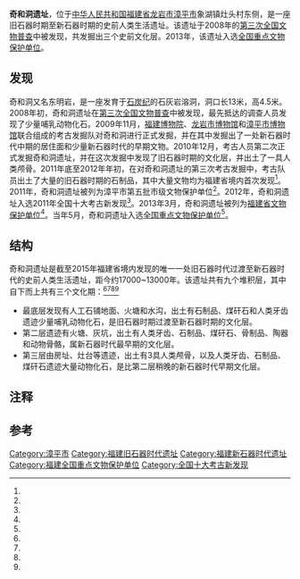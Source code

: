 {{coord|25|31|03|N|117|39|14|E|scale:10000|display=title}}
{{文物保护单位
| 级别 = 全国
| 名称 = 奇和洞遗址
| 图片 = 
| 所在 = [[福建省|福建省]][[漳平市|漳平市]]
| 分类 = 古遗址
| 时代 = 旧石器时代至新石器时代
| 编号 = 7-0199-1-199
| 登录 = 2013年3月5日
}}
'''奇和洞遗址'''，位于[[中华人民共和国|中华人民共和国]][[福建省|福建省]][[龙岩市|龙岩市]][[漳平市|漳平市]]象湖镇灶头村东侧，是一座旧石器时期至新石器时期的史前人类生活遗址。该遗址于2008年的[[第三次全国文物普查|第三次全国文物普查]]中被发现，共发掘出三个史前文化层。2013年，该遗址入选[[全国重点文物保护单位|全国重点文物保护单位]]。
==发现==
奇和洞又名东明岩，是一座发育于[[石炭纪|石炭纪]]的石灰岩溶洞，洞口长13米，高4.5米。2008年初，奇和洞遗址在[[第三次全国文物普查|第三次全国文物普查]]中被发现，最先抵达的调查人员发现了少量哺乳动物化石。2009年11月，[[福建博物院|福建博物院]]、[[龙岩市博物馆|龙岩市博物馆]]和[[漳平市博物馆|漳平市博物馆]]联合组成的考古发掘队对奇和洞进行正式发掘，并在其中发掘出了一处新石器时代中期的居住面和少量新石器时代的早期文物。2010年12月，考古人员第二次正式发掘奇和洞遗址，并在这次发掘中发现了旧石器时期的文化层，并出土了一具人类颅骨。2011年底至2012年年初，在对奇和洞遗址的第三次考古发掘中，考古队员出土了大量的旧石器时期的石制品，其中大量文物均为福建省境内首次发现<ref name="one"/>。2011年，奇和洞遗址被列为漳平市第五批市级文物保护单位{{efn|1=漳平市为县级市，该市级文物保护单位相当于其他地区的县级文物保护单位<ref name="five"/>。}}<ref name="five"/>。2012年，奇和洞遗址入选2011年全国十大考古新发现<ref name="four"/>。2013年3月，奇和洞遗址被列为[[福建省文物保护单位|福建省文物保护单位]]<ref name="five"/>。当年5月，奇和洞遗址入选[[全国重点文物保护单位|全国重点文物保护单位]]<ref name="seven"/>。
==结构==
奇和洞遗址是截至2015年福建省境内发现的唯一一处旧石器时代过渡至新石器时代的史前人类生活遗址，距今约17000~13000年。该遗址共有九个堆积层{{efn|1=有说法将底层分为六层<ref name="one"/>。}}，其中自下而上共有三个文化期：<ref name="one"/><ref name="two"/><ref name="three"/><ref name="six"/>
*最底层发现有人工石铺地面、火塘和水沟，出土有石制品、煤矸石和人类牙齿遗迹少量哺乳动物化石，是旧石器时期过渡至新石器时期的文化层。
*第二层遗迹有火塘、灰坑，出土有人类牙齿、石制品、煤矸石、骨制品、陶器和动物骨骼，属新石器时代最早期的文化层。
*第三层由房址、灶台等遗迹，出土有3具人类颅骨，以及人类牙齿、石制品、煤矸石遗迹大量动物化石，是比第二层稍晚的新石器时代早期文化层。
==注释==
{{notelist}}
==参考==
{{reflist|2|refs=
<ref name="one">{{cite journal zh |author=黄秀燕 |date=2013-04 |title=福建新石器时代文明从这里开始——奇和洞史前考古发掘琐记|journal=化石 |volume= |issue= |pages=76-80 |id= |url= |accessdate=2017-01-10 |quote= }}</ref>
<ref name="two">{{cite journal zh |author=范雪春 |date=2014-02 |title=福建漳平奇和洞遗址地层、动物群及埋藏学研究|journal=东南文化 |volume= |issue= |pages=68-75 |id= |url= |accessdate=2017-01-10 |quote= }}</ref>
<ref name="three">{{cite journal zh |author=羊泽林,赵兰玉等 |date=2013-05 |title=福建漳平市奇和洞史前遗址发掘简报 |journal=考古 |volume= |issue= |pages=2,7-19 |id= |url= |accessdate=2017-01-10 |quote= }}</ref>
<ref name="four">{{cite journal zh |author=李史明,林琳 |date=2012-04-14 |title=我市奇和洞遗址考古发现上榜 |journal=闽西日报 |volume= |issue= |pages=2,7-19 |id= |url= |accessdate=2017-01-10 |quote= }}</ref>
<ref name="five">{{cite news |language = zh-cn |url = http://finance.sina.com.cn/roll/20130301/112314689931.shtml |title = “漳平奇和洞遗址”入选省级文物保护单位 |publisher = 新浪新闻 |date = 2013-03-01 |accessdate = 2015-01-28 |archive-date = 2019-05-20 |archive-url = https://web.archive.org/web/20190520030945/http://finance.sina.com.cn/roll/20130301/112314689931.shtml |dead-url = no }}</ref>
<ref name="six">{{cite news |language = zh-cn |url = http://fj.people.com.cn/n/2015/0310/c234954-24108052.html |title = 三明将乐岩仔洞遗址发掘出2座房址2座墓葬 |publisher = 人民网 |date = 2015-03-10 |accessdate = 2015-01-28 |archive-date = 2015-03-17 |archive-url = https://web.archive.org/web/20150317093707/http://fj.people.com.cn/n/2015/0310/c234954-24108052.html |dead-url = no }}</ref>
<ref name="seven">{{cite news |language = zh-cn |url = http://www.ctw.cn/article/article_72861.html |title = 漳平奇和洞遗址成为第七批全国重点文物保护单位 |publisher = 长汀网 |date = 2013-05-03 |accessdate = 2015-01-28 |archive-date = 2019-05-20 |archive-url = https://web.archive.org/web/20190520041134/http://www.ctw.cn/article/article_72861.html |dead-url = no }}</ref>
}}

{{福建全国重点文物保护单位}}
{{Neolithic cultures of China}}

{{DEFAULTSORT:Q}}
[[Category:漳平市|Category:漳平市]]
[[Category:福建旧石器时代遗址|Category:福建旧石器时代遗址]]
[[Category:福建新石器时代遗址|Category:福建新石器时代遗址]]
[[Category:福建全国重点文物保护单位|Category:福建全国重点文物保护单位]]
[[Category:全国十大考古新发现|Category:全国十大考古新发现]]
